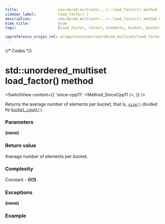 ```yaml
---
title:					unordered_multiset<...>::load_factor() method
sidebar_label:			load_factor( )
description:			unordered_multiset<...>::load_factor() method C++ documentation
hide_title:				true
tags:					[load_factor, factor, elements, bucket, buckets]

cppreference_origin_rel: w/cpp/container/unordered_multiset/load_factor
---
```



{/* Codes */}


# std::unordered_multiset load_factor() method

<SwitchView content={{
	'since-cpp11': <Method_SinceCpp11 />,
}} />

Returns the average number of elements per bucket, that is, [`size()`](/docs/std/containers/sets/unordered-multiset/size) divided by [`bucket_count()`](/docs/std/containers/sets/unordered-multiset/bucket_count).

### Parameters

**(none)**

### Return value

Average number of elements per bucket.

### Complexity

Constant - **O(1)**.

### Exceptions

**(none)**

### Example

<ImproveSection />
